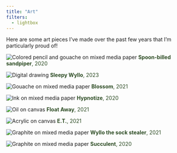 ```yaml
---
title: "Art"
filters: 
  - lightbox
---
```


Here are some art pieces I’ve made over the past few years that I’m particularly proud of!

::: {layout="[[1,1,1], [-1], [1,1], [-1], [1,1,1]]"}
![Colored pencil and gouache on mixed media paper](media/Colored_pencil.JPG){.lightbox} <font color="#2d4c24">**Spoon-billed sandpiper**, 2020</font>

![Digital drawing](media/Sleepy_Wyllo.png){.lightbox} <font color="#2d4c24">**Sleepy Wyllo**, 2023</font>

![Gouache on mixed media paper](media/Gouache.JPG){.lightbox} <font color="#2d4c24">**Blossom**, 2021</font>

![Ink on mixed media paper](media/Marker.JPG){.lightbox} <font color="#2d4c24">**Hypnotize**, 2020</font>

![Oil on canvas](media/Oil_painting.jpg){.lightbox} <font color="#2d4c24">**Float Away**, 2021</font>

![Acrylic on canvas](media/et.jpg){.lightbox} <font color="#2d4c24">**E.T.**, 2021</font>

![Graphite on mixed media paper](media/Graphite_drawing.jpg){.lightbox} <font color="#2d4c24">**Wyllo the sock stealer**, 2021</font>

![Graphite on mixed media paper](media/succulent.JPG){.lightbox} <font color="#2d4c24">**Succulent**, 2020</font>
:::
